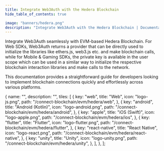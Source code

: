 ```yaml
---
title: Integrate Web3Auth with the Hedera Blockchain
hide_table_of_contents: true

image: "banners/hedera.png"
description: "Integrate Web3Auth with the Hedera Blockchain | Documentation - Web3Auth"
---
```



<SEO
  title="Integrate Web3Auth with the Hedera Blockchain"
  description="Integrate Web3Auth with the Hedera Blockchain | Documentation - Web3Auth"
  image="https://web3auth.io/docs/banners/hedera.png"
  slug="/connect-blockchain/evm/hedera"
/>

Integrate Web3Auth seamlessly with EVM-based Hedera Blockchain. For Web SDKs, Web3Auth returns a
provider that can be directly used to initialize the libraries like ethers.js, web3.js etc. and make
blockchain calls, while for Mobile & Gaming SDKs, the private key is available in the user scope
which can be used in a similar way to initialize the respective blockchain interaction libraries and
make calls to the network.

This documentation provides a straightforward guide for developers looking to implement blockchain
connections quickly and effortlessly across various platforms.

  {
    name: "",
    description: "",
    tiles: [
      {
        key: "web",
        title: "Web",
        icon: "logo-js.png",
        path: "/connect-blockchain/evm/hedera/web",
      },
      {
        key: "android",
        title: "Android (Kotlin)",
        icon: "logo-android.png",
        path: "/connect-blockchain/evm/hedera/android",
      },
      {
        key: "apple",
        title: "iOS (Swift)",
        icon: "logo-apple.png",
        path: "/connect-blockchain/evm/hedera/ios",
      },
      {
        key: "flutter",
        title: "Flutter",
        icon: "logo-flutter.png",
        path: "/connect-blockchain/evm/hedera/flutter",
      },
      {
        key: "react-native",
        title: "React Native",
        icon: "logo-react.png",
        path: "/connect-blockchain/evm/hedera/react-native",
      },
      {
        key: "unity",
        title: "Unity",
        icon: "logo-unity.png",
        path: "/connect-blockchain/evm/hedera/unity",
      },
    ],
  },
];

<Tiles tileGroups={Hedera} />

